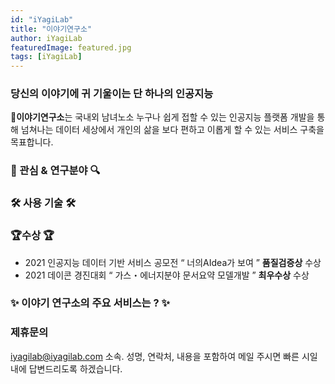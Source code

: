 ```yaml
---
id: "iYagiLab"
title: "이야기연구소"
author: iYagiLab
featuredImage: featured.jpg
tags: [iYagiLab]
---
```



### 당신의 이야기에 귀 기울이는 단 하나의 인공지능

**🏢이야기연구소**는 국내외 남녀노소 누구나 쉽게 접할 수 있는 인공지능 플랫폼 개발을 통해 넘쳐나는 데이터 세상에서 개인의 삶을 보다 편하고 이롭게 할 수 있는 서비스 구축을 목표합니다.

### 🔎 관심 & 연구분야 🔍

<ResearchImg />

### 🛠️ 사용 기술 🛠️

<Stack />

### 🏆수상 🏆

- 2021 인공지능 데이터 기반 서비스 공모전 “ 너의AIdea가 보여 ” **품질검증상** 수상
- 2021 데이콘 경진대회 “ 가스・에너지분야 문서요약 모델개발 ” **최우수상** 수상

### ✨ 이야기 연구소의 주요 서비스는 ? ✨

<ImageLink />

### 제휴문의

iyagilab@iyagilab.com
소속. 성명, 연락처, 내용을 포함하여 메일 주시면 빠른 시일내에 답변드리도록 하겠습니다.
